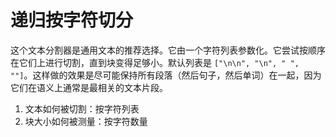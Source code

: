 # 递归按字符切分

这个文本分割器是通用文本的推荐选择。它由一个字符列表参数化。它尝试按顺序在它们上进行切割，直到块变得足够小。默认列表是 `["\n\n", "\n", " ", ""]`。这样做的效果是尽可能保持所有段落（然后句子，然后单词）在一起，因为它们在语义上通常是最相关的文本片段。

1. 文本如何被切割：按字符列表
2. 块大小如何被测量：按字符数量


<Example/>
